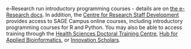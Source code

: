 <!-- Got any organisation information on where to learn R or Python? Does your institute run carpentries training or data science help? Include it below. -->
<!-- Referenced in step5Testing.Rmd -->

e-Research run introductory programming courses - details are on [the e-Research docs](https://docs.er.kcl.ac.uk/training/). In addition, the [Centre for Research Staff Development](https://internal.kcl.ac.uk/crsd/courses/on-demand-learning) provides access to SAGE Campus online courses, including introductory programming courses for R and Python. You may also be able to access training through the [Health Sciences Doctoral Training Centre](https://emckclac.sharepoint.com/sites/KPRH/SitePages/Knowledge%20and%20Intellectual%20Abilities.aspx), [Hub for Applied Bioinformatics](https://hab.sites.er.kcl.ac.uk/training), or [Innovation Scholars](https://innovationscholars.er.kcl.ac.uk/).
